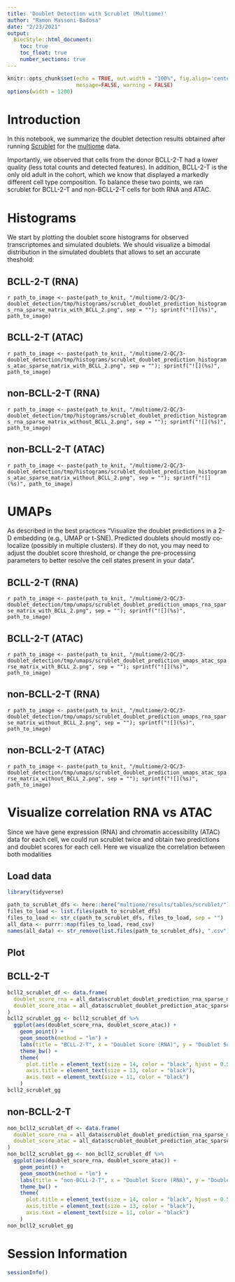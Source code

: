 ```yaml
---
title: 'Doublet Detection with Scrublet (Multiome)'
author: "Ramon Massoni-Badosa"
date: "2/23/2021"
output: 
  BiocStyle::html_document:
    toc: true
    toc_float: true
    number_sections: true
---
```


```r
knitr::opts_chunk$set(echo = TRUE, out.width = "100%", fig.align='center', 
                      message=FALSE, warning = FALSE)
options(width = 1200)
```


# Introduction

In this notebook, we summarize the doublet detection results obtained after running [Scrublet](https://www.sciencedirect.com/science/article/pii/S2405471218304745) for the [multiome](https://www.10xgenomics.com/products/single-cell-multiome-atac-plus-gene-expression) data.

Importantly, we observed that cells from the donor BCLL-2-T had a lower quality (less total counts and detected features). In addition, BCLL-2-T is the only old adult in the cohort, which we know that displayed a markedly different cell type composition. To balance these two points, we ran scrublet for BCLL-2-T and non-BCLL-2-T cells for both RNA and ATAC.


# Histograms

We start by plotting the doublet score histograms for observed transcriptomes and simulated doublets. We should visualize a bimodal distribution in the simulated doublets that allows to set an accurate theshold:


## BCLL-2-T (RNA)
`r path_to_image <- paste(path_to_knit, "/multiome/2-QC/3-doublet_detection/tmp/histograms/scrublet_doublet_prediction_histograms_rna_sparse_matrix_with_BCLL_2.png", sep = ""); sprintf("![](%s)", path_to_image)`


## BCLL-2-T (ATAC)
`r path_to_image <- paste(path_to_knit, "/multiome/2-QC/3-doublet_detection/tmp/histograms/scrublet_doublet_prediction_histograms_atac_sparse_matrix_with_BCLL_2.png", sep = ""); sprintf("![](%s)", path_to_image)`


## non-BCLL-2-T (RNA)
`r path_to_image <- paste(path_to_knit, "/multiome/2-QC/3-doublet_detection/tmp/histograms/scrublet_doublet_prediction_histograms_rna_sparse_matrix_without_BCLL_2.png", sep = ""); sprintf("![](%s)", path_to_image)`


## non-BCLL-2-T (ATAC)
`r path_to_image <- paste(path_to_knit, "/multiome/2-QC/3-doublet_detection/tmp/histograms/scrublet_doublet_prediction_histograms_atac_sparse_matrix_without_BCLL_2.png", sep = ""); sprintf("![](%s)", path_to_image)`


# UMAPs

As described in the best practices "Visualize the doublet predictions in a 2-D embedding (e.g., UMAP or t-SNE). Predicted doublets should mostly co-localize (possibly in multiple clusters). If they do not, you may need to adjust the doublet score threshold, or change the pre-processing parameters to better resolve the cell states present in your data".

## BCLL-2-T (RNA)
`r path_to_image <- paste(path_to_knit, "/multiome/2-QC/3-doublet_detection/tmp/umaps/scrublet_doublet_prediction_umaps_rna_sparse_matrix_with_BCLL_2.png", sep = ""); sprintf("![](%s)", path_to_image)`


## BCLL-2-T (ATAC)
`r path_to_image <- paste(path_to_knit, "/multiome/2-QC/3-doublet_detection/tmp/umaps/scrublet_doublet_prediction_umaps_atac_sparse_matrix_with_BCLL_2.png", sep = ""); sprintf("![](%s)", path_to_image)`


## non-BCLL-2-T (RNA)
`r path_to_image <- paste(path_to_knit, "/multiome/2-QC/3-doublet_detection/tmp/umaps/scrublet_doublet_prediction_umaps_rna_sparse_matrix_without_BCLL_2.png", sep = ""); sprintf("![](%s)", path_to_image)`


## non-BCLL-2-T (ATAC)
`r path_to_image <- paste(path_to_knit, "/multiome/2-QC/3-doublet_detection/tmp/umaps/scrublet_doublet_prediction_umaps_atac_sparse_matrix_without_BCLL_2.png", sep = ""); sprintf("![](%s)", path_to_image)`


# Visualize correlation RNA vs ATAC

Since we have gene expression (RNA) and chromatin accessibility (ATAC) data for each cell, we could run scrublet twice and obtain two predictions and doublet scores for each cell. Here we visualize the correlation between both modalities


## Load data

```r
library(tidyverse)

path_to_scrublet_dfs <- here::here("multiome/results/tables/scrublet/")
files_to_load <- list.files(path_to_scrublet_dfs)
files_to_load <- str_c(path_to_scrublet_dfs, files_to_load, sep = "")
all_data <- purrr::map(files_to_load, read_csv)
names(all_data) <- str_remove(list.files(path_to_scrublet_dfs), ".csv")
```


## Plot

## BCLL-2-T

```r
bcll2_scrublet_df <- data.frame(
  doublet_score_rna = all_data$scrublet_doublet_prediction_rna_sparse_matrix_with_BCLL_2$scrublet_doublet_scores,
  doublet_score_atac = all_data$scrublet_doublet_prediction_atac_sparse_matrix_with_BCLL_2$scrublet_doublet_scores
)
bcll2_scrublet_gg <- bcll2_scrublet_df %>%
  ggplot(aes(doublet_score_rna, doublet_score_atac)) +
    geom_point() +
    geom_smooth(method = "lm") +
    labs(title = "BCLL-2-T", x = "Doublet Score (RNA)", y = "Doublet Score (ATAC)") +
    theme_bw() +
    theme(
      plot.title = element_text(size = 14, color = "black", hjust = 0.5),
      axis.title = element_text(size = 13, color = "black"),
      axis.text = element_text(size = 11, color = "black")
    )
bcll2_scrublet_gg
```


## non-BCLL-2-T

```r
non_bcll2_scrublet_df <- data.frame(
  doublet_score_rna = all_data$scrublet_doublet_prediction_rna_sparse_matrix_without_BCLL_2$scrublet_doublet_scores,
  doublet_score_atac = all_data$scrublet_doublet_prediction_atac_sparse_matrix_without_BCLL_2$scrublet_doublet_scores
)
non_bcll2_scrublet_gg <- non_bcll2_scrublet_df %>%
  ggplot(aes(doublet_score_rna, doublet_score_atac)) +
    geom_point() +
    geom_smooth(method = "lm") +
    labs(title = "non-BCLL-2-T", x = "Doublet Score (RNA)", y = "Doublet Score (ATAC)") +
    theme_bw() +
    theme(
      plot.title = element_text(size = 14, color = "black", hjust = 0.5),
      axis.title = element_text(size = 13, color = "black"),
      axis.text = element_text(size = 11, color = "black")
    )
non_bcll2_scrublet_gg
```


# Session Information

```r
sessionInfo()
```

